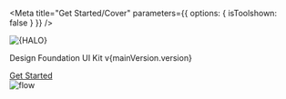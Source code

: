 
<Meta title="Get Started/Cover" parameters={{ options: { isToolshown: false } }} />

<style>
  {`
  .css-zgt7u1 {
    padding: 0;
  }
  .css-1gh4yjl {
    max-width: none;
  }
  
  .intro {
    height: 100vh;
    width: 100%;
    background: var(--background-main);
    display: flex;
    flex-direction: row;
    align-items: center;
    padding: 0;
    z-index: 999;
    justify-content: space-around;
  }

  .intro__grid {
    width: 360px;
  }
  
  `}
</style>

<div class="intro">
  <div>
    <img src={HALO}  alt={HALO} />
    <p class="typography-title-1">Design Foundation UI Kit v{mainVersion.version}</p>
    <a href="/?path=/docs/get-started-introduction--docs">Get Started</a>
  </div>

  <div class="intro__grid">
    <img src={Grid} alt="flow" />
  </div>
</div>
